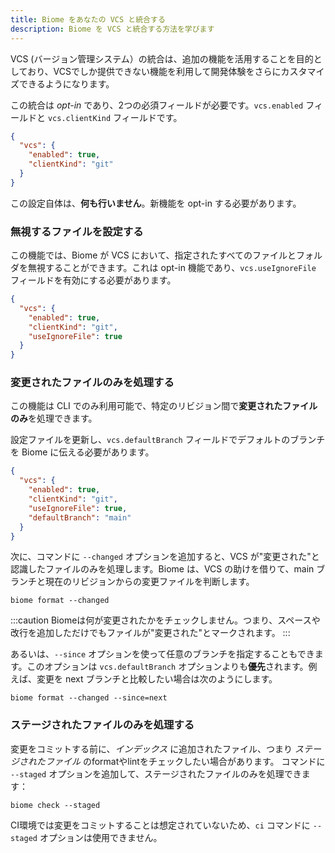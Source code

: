```yaml
---
title: Biome をあなたの VCS と統合する
description: Biome を VCS と統合する方法を学びます
---
```


VCS (バージョン管理システム）の統合は、追加の機能を活用することを目的としており、VCSでしか提供できない機能を利用して開発体験をさらにカスタマイズできるようになります。

この統合は *opt-in* であり、2つの必須フィールドが必要です。`vcs.enabled` フィールドと `vcs.clientKind` フィールドです。

```json title="biome.json"
{
  "vcs": {
    "enabled": true,
    "clientKind": "git"
  }
}
```

この設定自体は、**何も行いません**。新機能を opt-in する必要があります。

### 無視するファイルを設定する

この機能では、Biome が VCS において、指定されたすべてのファイルとフォルダを無視することができます。これは opt-in 機能であり、`vcs.useIgnoreFile` フィールドを有効にする必要があります。

```json title="biome.json" ins={5}
{
  "vcs": {
    "enabled": true,
    "clientKind": "git",
    "useIgnoreFile": true
  }
}
```

### 変更されたファイルのみを処理する

この機能は CLI でのみ利用可能で、特定のリビジョン間で**変更されたファイルのみ**を処理できます。

設定ファイルを更新し、`vcs.defaultBranch` フィールドでデフォルトのブランチを Biome に伝える必要があります。

```json title="biome.json" ins={6}
{
  "vcs": {
    "enabled": true,
    "clientKind": "git",
    "useIgnoreFile": true,
    "defaultBranch": "main"
  }
}
```

次に、コマンドに `--changed` オプションを追加すると、VCS が"変更された"と認識したファイルのみを処理します。Biome は、VCS の助けを借りて、main ブランチと現在のリビジョンからの変更ファイルを判断します。

```shell
biome format --changed
```

:::caution
Biomeは何が変更されたかをチェックしません。つまり、スペースや改行を追加しただけでもファイルが"変更された"とマークされます。
:::

あるいは、`--since` オプションを使って任意のブランチを指定することもできます。このオプションは `vcs.defaultBranch` オプションよりも**優先**されます。例えば、変更を next ブランチと比較したい場合は次のようにします。

```shell
biome format --changed --since=next
```

### ステージされたファイルのみを処理する

変更をコミットする前に、_インデックス_ に追加されたファイル、つまり _ステージされたファイル_ のformatやlintをチェックしたい場合があります。
コマンドに `--staged` オプションを追加して、ステージされたファイルのみを処理できます：

```shell
biome check --staged
```

CI環境では変更をコミットすることは想定されていないため、`ci` コマンドに `--staged` オプションは使用できません。
